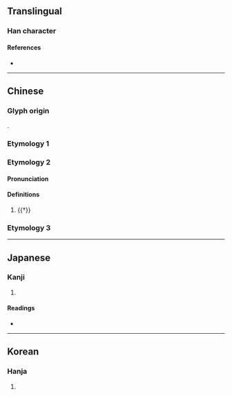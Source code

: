{{also|台}}
{{character info/new}}
==Translingual==

===Han character===
{{Han char|rn=75|rad=木|as=05|sn=9|four=|canj=DIR|ids=⿰木台}}

====References====
* {{Han ref|kx=0517.050|dkj=14581|dj=0905.020|hdz=21191.060|uh=67B1|ud=26545}}

----

==Chinese==

===Glyph origin===
{{Han compound|木|台|c1=s|t1=wood|c2=p|ls=psc}}.

===Etymology 1===
{{zh-see|檯|sgsv}}

===Etymology 2===
{{zh-forms|alt=鈶,𣙼,𨐠}}

====Pronunciation====
{{zh-pron
|m=sì,yí
|cat=n
}}

====Definitions====
{{zh-hanzi}}

# {{†}} {{zh-alt-form|耜|[[plowshare]]}}

===Etymology 3===
{{zh-see|柌|v}}

----

==Japanese==

===Kanji===
{{ja-kanji|grade=|rs=木05}}

# {{defn|lang=ja|sort=木05}}

====Readings====
* {{ja-readings|on=[[い]] (i), [[し]] (shi), [[じ]] (ji)|kun=[[すき]] (suki)}}

----

==Korean==

===Hanja===
{{ko-hanja|hangeul=대|eumhun=|rv=dae|mr=tae|y=tay}}

# {{defn|lang=ko|sort=木05}}
